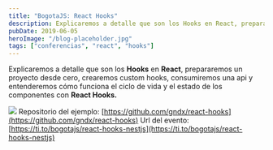 ```yaml
---
title: "BogotaJS: React Hooks"
description: Explicaremos a detalle que son los Hooks en React, prepararemos un proyecto desde cero, crearemos custom hooks, consumiremos una api y entenderemos cómo funciona el ciclo de vida y el estado de los componentes con React Hooks.
pubDate: 2019-06-05
heroImage: "/blog-placeholder.jpg"
tags: ["conferencias", "react", "hooks"]
---
```


Explicaremos a detalle que son los **Hooks** en **React**, prepararemos un proyecto desde cero, crearemos custom hooks, consumiremos una api y entenderemos cómo funciona el ciclo de vida y el estado de los componentes con **React Hooks.**

![](https://s3.amazonaws.com/barajasmx/2019/06/oscar-barajas-react-hook.png)
Repositorio del ejemplo: [https://github.com/gndx/react-hooks](https://github.com/gndx/react-hooks)
Url del evento: [https://ti.to/bogotajs/react-hooks-nestjs](https://ti.to/bogotajs/react-hooks-nestjs)
